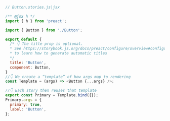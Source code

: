 ```js
// Button.stories.js|jsx

/** @jsx h */
import { h } from 'preact';

import { Button } from './Button';

export default {
  /* 👇 The title prop is optional.
  * See https://storybook.js.org/docs/preact/configure/overview#configure-story-loading
  * to learn how to generate automatic titles
  */
  title: 'Button',
  component: Button,
}
//👇 We create a “template” of how args map to rendering
const Template = (args) => <Button {...args} />;

//👇 Each story then reuses that template
export const Primary = Template.bind({});
Primary.args = {
  primary: true,
  label: 'Button',
};
```